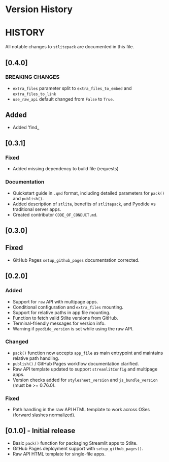 # Version History

# HISTORY

All notable changes to `stlitepack` are documented in this file.

## [0.4.0]

### BREAKING CHANGES

- `extra_files` parameter split to `extra_files_to_embed` and `extra_files_to_link`
- `use_raw_api` default changed from `False` to `True`.

## Added

- Added 'find_

## [0.3.1]

### Fixed
- Added missing dependency to build file (requests)

### Documentation
- Quickstart guide in `.qmd` format, including detailed parameters for `pack()` and `publish()`.
- Added description of `stlite`, benefits of `stlitepack`, and Pyodide vs traditional server apps.
- Created contributor `CODE_OF_CONDUCT.md`.

## [0.3.0]

## Fixed
- GitHub Pages `setup_github_pages` documentation corrected.

## [0.2.0]

### Added
- Support for `raw` API with multipage apps.
- Conditional configuration and `extra_files` mounting.
- Support for relative paths in app file mounting.
- Function to fetch valid Stlite versions from GitHub.
- Terminal-friendly messages for version info.
- Warning if `pyodide_version` is set while using the raw API.

### Changed
- `pack()` function now accepts `app_file` as main entrypoint and maintains relative path handling.
- `publish()` / GitHub Pages workflow documentation clarified.
- Raw API template updated to support `streamlitConfig` and multipage apps.
- Version checks added for `stylesheet_version` and `js_bundle_version` (must be >= 0.76.0).

### Fixed
- Path handling in the raw API HTML template to work across OSes (forward slashes normalized).


## [0.1.0] - Initial release
- Basic `pack()` function for packaging Streamlit apps to Stlite.
- GitHub Pages deployment support with `setup_github_pages()`.
- Raw API HTML template for single-file apps.
